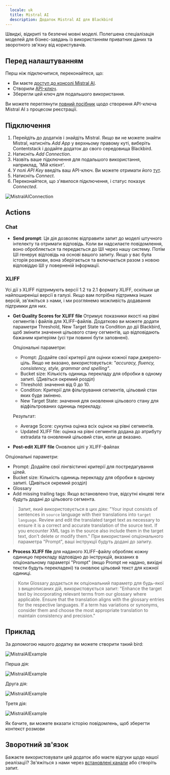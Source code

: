 ```yaml
---
  locale: uk
  title: Mistral AI
  description: Додаток Mistral AI для Blackbird
---
```


<LinkCard title="Переглянути на Github" target="_blank" href="https://github.com/bb-io/MistralAI" icon="github" />

Швидкі, відкриті та безпечні мовні моделі. Полегшена спеціалізація моделей для бізнес-завдань із використанням приватних даних та зворотного зв'язку від користувачів.

## Перед налаштуванням

Перш ніж підключитися, переконайтеся, що:

- Ви маєте [доступ до консолі Mistral AI](https://console.mistral.ai/).
- Створили [API-ключ](https://console.mistral.ai/api-keys/).
- Зберегли цей ключ для подальшого використання.

Ви можете переглянути [повний посібник](https://docs.mindmac.app/how-to.../add-api-key/create-mistral-ai-api-key) щодо створення API-ключа Mistral AI з процесом реєстрації.

## Підключення 

1. Перейдіть до додатків і знайдіть Mistral. Якщо ви не можете знайти Mistral, натисніть _Add App_ у верхньому правому куті, виберіть Contentstack і додайте додаток до свого середовища Blackbird.
2. Натисніть _Add Connection_.
3. Назвіть ваше підключення для подальшого використання, наприклад, 'Мій клієнт'.
4. У полі _API Key_ введіть ваш API-ключ. Ви можете отримати його [тут](https://console.mistral.ai/api-keys/).
5. Натисніть _Connect_.
6. Переконайтеся, що з'явилося підключення, і статус показує _Connected_.

![MistralAIConnection](https://raw.githubusercontent.com/bb-io/MistralAI/main/image/README/MistralAIConnection.png)

## Actions

### Chat

- **Send prompt**: Ця дія дозволяє відправити запит до моделі штучного інтелекту та отримати відповідь. Коли ви надсилаєте повідомлення, воно обробляється та передається до ШІ через нашу систему. Потім ШІ генерує відповідь на основі вашого запиту. Якщо у вас була історія розмови, вона зберігається та включається разом з новою відповіддю ШІ у поверненій інформації.

### XLIFF

Усі дії з XLIFF підтримують версії 1.2 та 2.1 формату XLIFF, оскільки це найпоширеніші версії в галузі. Якщо вам потрібна підтримка інших версій, зв'яжіться з нами, і ми розглянемо можливість додавання підтримки для них.

- **Get Quality Scores for XLIFF file** Отримує показники якості на рівні сегментів і файлів для XLIFF-файлів. Додатково ви можете додати параметри Threshold, New Target State та Condition до дії Blackbird, щоб змінити значення цільового стану сегментів, що відповідають бажаним критеріям (усі три повинні бути заповнені).

  Опціональні параметри:
    - Prompt: Додайте свої критерії для оцінки кожної пари джерело-ціль. Якщо не вказано, використовується: _"accuracy, fluency, consistency, style, grammar and spelling"_.
    - Bucket size: Кількість одиниць перекладу для обробки в одному запиті. (Дивіться окремий розділ)
    - Threshold: значення від 0 до 10.
    - Condition: Критерії для фільтрування сегментів, цільовий стан яких буде змінено.
    - New Target State: значення для оновлення цільового стану для відфільтрованих одиниць перекладу.

  Результат:
    - Average Score: сукупна оцінка всіх оцінок на рівні сегментів.
    - Updated XLIFF file: оцінка на рівні сегментів додана до атрибуту extradata та оновлений цільовий стан, коли це вказано.

- **Post-edit XLIFF file** Оновлює цілі у XLIFF-файлах

Опціональні параметри:
- Prompt: Додайте свої лінгвістичні критерії для постредагування цілей.
- Bucket size: Кількість одиниць перекладу для обробки в одному запиті. (Дивіться окремий розділ)
- Glossary
- Add missing trailing tags: Якщо встановлено true, відсутні кінцеві теги будуть додані до цільового сегмента.

> Запит, який використовується в цих діях: "Your input consists of sentences in `source` language with their translations into `target language`. Review and edit the translated target text as necessary to ensure it is a correct and accurate translation of the source text. If you encounter XML tags in the source also include them in the target text, don't delete or modify them." При використанні опціонального параметра "Prompt", ваші інструкції будуть додані до запиту.

- **Process XLIFF file** для наданого XLIFF-файлу обробляє кожну одиницю перекладу відповідно до інструкцій, вказаних в опціональному параметрі "Prompt" (якщо Prompt не надано, вихідні тексти будуть перекладені) та оновлює цільовий текст для кожної одиниці.

> Коли Glossary додається як опціональний параметр для будь-якої з вищеописаних дій, використовується запит: "Enhance the target text by incorporating relevant terms from our glossary where applicable. Ensure that the translation aligns with the glossary entries for the respective languages. If a term has variations or synonyms, consider them and choose the most appropriate translation to maintain consistency and precision."

## Приклад

За допомогою нашого додатку ви можете створити такий bird:

![MistralAIExample](https://raw.githubusercontent.com/bb-io/MistralAI/main/image/README/MistralAIExample.png)

Перша дія:

![MistralAIExample](https://raw.githubusercontent.com/bb-io/MistralAI/main/image/README/MistralAIExample-1-action.png)

Друга дія:

![MistralAIExample](https://raw.githubusercontent.com/bb-io/MistralAI/main/image/README/MistralAIExample-2-action.png)

Третя дія:

![MistralAIExample](https://raw.githubusercontent.com/bb-io/MistralAI/main/image/README/MistralAIExample-3-action.png)

Як бачите, ви можете вказати історію повідомлень, щоб зберегти контекст розмови

## Зворотний зв'язок

Бажаєте використовувати цей додаток або маєте відгуки щодо нашої реалізації? Зв'яжіться з нами через [встановлені канали](https://www.blackbird.io/) або створіть запит.